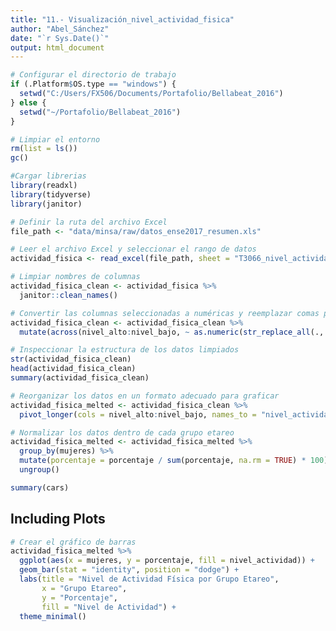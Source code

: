```yaml
---
title: "11.- Visualización_nivel_actividad_fisica"
author: "Abel_Sánchez"
date: "`r Sys.Date()`"
output: html_document
---
```


```r
# Configurar el directorio de trabajo
if (.Platform$OS.type == "windows") {
  setwd("C:/Users/FX506/Documents/Portafolio/Bellabeat_2016")
} else {
  setwd("~/Portafolio/Bellabeat_2016")
}

# Limpiar el entorno
rm(list = ls())
gc()

#Cargar librerias
library(readxl)
library(tidyverse)
library(janitor)

# Definir la ruta del archivo Excel
file_path <- "data/minsa/raw/datos_ense2017_resumen.xls"

# Leer el archivo Excel y seleccionar el rango de datos
actividad_fisica <- read_excel(file_path, sheet = "T3066_nivel_actividad_fisica", range = "A1:D9", col_types = "text")

# Limpiar nombres de columnas
actividad_fisica_clean <- actividad_fisica %>%
  janitor::clean_names()

# Convertir las columnas seleccionadas a numéricas y reemplazar comas por puntos
actividad_fisica_clean <- actividad_fisica_clean %>%
  mutate(across(nivel_alto:nivel_bajo, ~ as.numeric(str_replace_all(., ",", "."))))

# Inspeccionar la estructura de los datos limpiados
str(actividad_fisica_clean)
head(actividad_fisica_clean)
summary(actividad_fisica_clean)

# Reorganizar los datos en un formato adecuado para graficar
actividad_fisica_melted <- actividad_fisica_clean %>%
  pivot_longer(cols = nivel_alto:nivel_bajo, names_to = "nivel_actividad", values_to = "porcentaje")

# Normalizar los datos dentro de cada grupo etareo
actividad_fisica_melted <- actividad_fisica_melted %>%
  group_by(mujeres) %>%
  mutate(porcentaje = porcentaje / sum(porcentaje, na.rm = TRUE) * 100) %>%
  ungroup()

summary(cars)
```

## Including Plots

```r
# Crear el gráfico de barras
actividad_fisica_melted %>%
  ggplot(aes(x = mujeres, y = porcentaje, fill = nivel_actividad)) +
  geom_bar(stat = "identity", position = "dodge") +
  labs(title = "Nivel de Actividad Física por Grupo Etareo",
       x = "Grupo Etareo",
       y = "Porcentaje",
       fill = "Nivel de Actividad") +
  theme_minimal()
```
